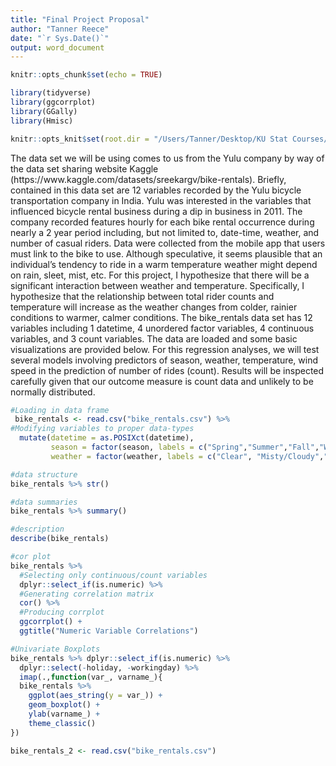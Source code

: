 ```yaml
---
title: "Final Project Proposal"
author: "Tanner Reece"
date: "`r Sys.Date()`"
output: word_document
---
```


```r
knitr::opts_chunk$set(echo = TRUE)

library(tidyverse)
library(ggcorrplot)
library(GGally)
library(Hmisc)

knitr::opts_knit$set(root.dir = "/Users/Tanner/Desktop/KU Stat Courses/STAT 840 (Linear Regression)/Final Project")

```

 The data set we will be using comes to us from the Yulu company by way of the data set sharing website Kaggle (https://www.kaggle.com/datasets/sreekargv/bike-rentals). Briefly, contained in this data set are 12 variables recorded by the Yulu bicycle transportation company in India. Yulu was interested in the variables that influenced bicycle rental business during a dip in business in 2011. The company recorded features hourly for each bike rental occurrence during nearly a 2 year period including, but not limited to, date-time, weather, and number of casual riders. Data were collected from the mobile app that users must link to the bike to use. Although speculative, it seems plausible that an individual's tendency to ride in a warm temperature weather might depend on rain, sleet, mist, etc. For this project, I hypothesize that there will be a significant interaction between weather and temperature. Specifically, I hypothesize that the relationship between total rider counts and temperature will increase as the weather changes from colder, rainier conditions to warmer, calmer conditions. 
 The bike_rentals data set has 12 variables including 1 datetime, 4 unordered factor variables, 4 continuous variables, and 3 count variables.
The data are loaded and some basic visualizations are provided below. For this regression analyses, we will test several models involving predictors of season, weather, temperature, wind speed in the prediction of number of rides (count). Results will be inspected carefully given that our outcome measure is count data and unlikely to be normally distributed.
```r
#Loading in data frame
 bike_rentals <- read.csv("bike_rentals.csv") %>% 
#Modifying variables to proper data-types
  mutate(datetime = as.POSIXct(datetime), 
         season = factor(season, labels = c("Spring","Summer","Fall","Winter")),
         weather = factor(weather, labels = c("Clear", "Misty/Cloudy","Light Snow/Rain","Heavy Snow/Rain")))

#data structure
bike_rentals %>% str()

#data summaries
bike_rentals %>% summary()

#description
describe(bike_rentals)

#cor plot
bike_rentals %>% 
  #Selecting only continuous/count variables
  dplyr::select_if(is.numeric) %>% 
  #Generating correlation matrix
  cor() %>% 
  #Producing corrplot
  ggcorrplot() + 
  ggtitle("Numeric Variable Correlations")

#Univariate Boxplots
bike_rentals %>% dplyr::select_if(is.numeric) %>% 
  dplyr::select(-holiday, -workingday) %>% 
  imap(.,function(var_, varname_){
  bike_rentals %>% 
    ggplot(aes_string(y = var_)) + 
    geom_boxplot() + 
    ylab(varname_) + 
    theme_classic()
})

bike_rentals_2 <- read.csv("bike_rentals.csv")
```
